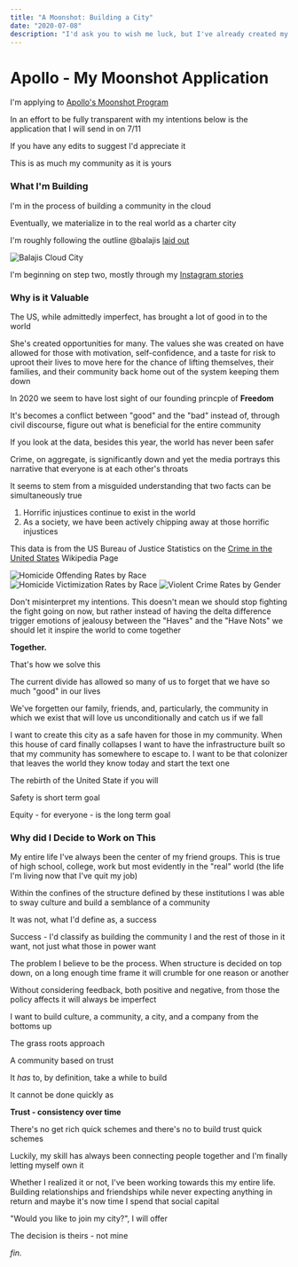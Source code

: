 ```yaml
---
title: "A Moonshot: Building a City"
date: "2020-07-08"
description: "I'd ask you to wish me luck, but I've already created my own"
---
```


# Apollo - My Moonshot Application

I'm applying to [Apollo's Moonshot Program](https://apolloprojects.com/)

In an effort to be fully transparent with my intentions below is the application that I will send in on 7/11

If you have any edits to suggest I'd appreciate it

This is as much my community as it is yours

### What I'm Building

I'm in the process of building a community in the cloud

Eventually, we materialize in to the real world as a charter city

I'm roughly following the outline @balajis [laid out](https://twitter.com/balajis/status/1269178671086006273)

![Balajis Cloud City](./balajis_cloud_city.png)

I'm beginning on step two, mostly through my [Instagram stories](https://www.instagram.com/francistogram/)

### Why is it Valuable

The US, while admittedly imperfect, has brought a lot of good in to the world

She's created opportunities for many. The values she was created on have allowed for those with motivation, self-confidence, and a taste for risk to uproot their lives to move here for the chance of lifting themselves, their families, and their community back home out of the system keeping them down

In 2020 we seem to have lost sight of our founding princple of **Freedom**

It's becomes a conflict between "good" and the "bad" instead of, through civil discourse, figure out what is beneficial for the entire community

If you look at the data, besides this year, the world has never been safer

Crime, on aggregate, is significantly down and yet the media portrays this narrative that everyone is at each other's throats

It seems to stem from a misguided understanding that two facts can be simultaneously true

1. Horrific injustices continue to exist in the world
2. As a society, we have been actively chipping away at those horrific injustices

This data is from the US Bureau of Justice Statistics on the [Crime in the United States](https://en.wikipedia.org/wiki/Crime_in_the_United_States) Wikipedia Page

![Homicide Offending Rates by Race](./homicide_offending_rates_by_race.png)
![Homicide Victimization Rates by Race](./homicide_victimization_rates_by_race.png)
![Violent Crime Rates by Gender](./violent_crime_rates_by_gender.png)

Don't misinterpret my intentions. This doesn't mean we should stop fighting the fight going on now, but rather instead of having the delta difference trigger emotions of jealousy between the "Haves" and the "Have Nots" we should let it inspire the world to come together

**Together.**

That's how we solve this

The current divide has allowed so many of us to forget that we have so much "good" in our lives

We've forgetten our family, friends, and, particularly, the community in which we exist that will love us unconditionally and catch us if we fall

I want to create this city as a safe haven for those in my community. When this house of card finally collapses I want to have the infrastructure built so that my community has somewhere to escape to. I want to be that colonizer that leaves the world they know today and start the text one

The rebirth of the United State if you will

Safety is short term goal

Equity - for everyone - is the long term goal

### Why did I Decide to Work on This

My entire life I've always been the center of my friend groups. This is true of high school, college, work but most evidently in the "real" world (the life I'm living now that I've quit my job)

Within the confines of the structure defined by these institutions I was able to sway culture and build a semblance of a community

It was not, what I'd define as, a success

Success - I'd classify as building the community I and the rest of those in it want, not just what those in power want

The problem I believe to be the process. When structure is decided on top down, on a long enough time frame it will crumble for one reason or another

Without considering feedback, both positive and negative, from those the policy affects it will always be imperfect

I want to build culture, a community, a city, and a company from the bottoms up

The grass roots approach

A community based on trust

It _has_ to, by definition, take a while to build

It cannot be done quickly as

**Trust - consistency over time**

There's no get rich quick schemes and there's no to build trust quick schemes

Luckily, my skill has always been connecting people together and I'm finally letting myself own it

Whether I realized it or not, I've been working towards this my entire life. Building relationships and friendships while never expecting anything in return and maybe it's now time I spend that social capital

"Would you like to join my city?", I will offer

The decision is theirs - not mine

_fin._
